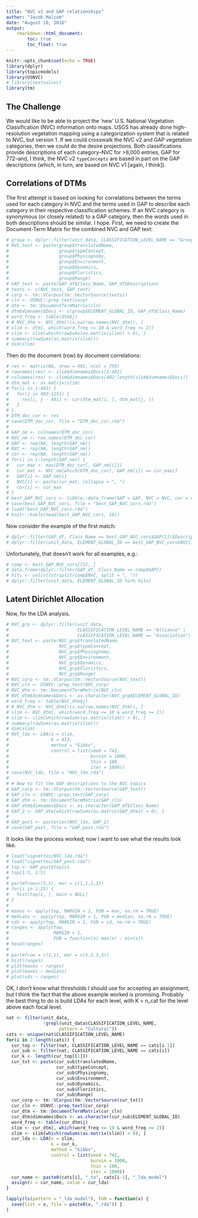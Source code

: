 ```yaml
---
title: "NVC v2 and GAP relationships"
author: "Jacob Malcom"
date: "August 10, 2016"
output:
    rmarkdown::html_document:
        toc: true
        toc_float: true
---
```


```r
knitr::opts_chunk$set(echo = TRUE)
library(dplyr)
library(topicmodels)
library(USNVC)
# library(textualnvc)
library(tm)
```

## The Challenge

We would like to be able to project the 'new' U.S. National Vegetation Classification (NVC) information onto maps. USGS has already done high-resolution vegetation mapping using a categorization system that is related to NVC, but version 1. If we could crosswalk the NVC v2 and GAP vegetation categories, then we could do the desire projections. Both classifications provide descriptions of each category--NVC for >8,000 entries, GAP for 772--and, I think, the NVC v2 `typeConcepts` are based in part on the GAP descriptions (which, in turn, are based on NVC v1 [again, I think]).

## Correlations of DTMs

The first attempt is based on looking for correlations between the terms used for each category in NVC and the terms used in GAP to describe each category in their respective classification schemes. If an NVC category is synonymous (or closely related) to a GAP category, then the words used in both descriptions should be similar. I hope. First, we need to create the Document-Term Matrix for the combined NVC and GAP text:

```r
# group <- dplyr::filter(unit_data, CLASSIFICATION_LEVEL_NAME == "Group") 
# NVC_text <- paste(group$translatedName,
#                   group$typeConcept, 
#                   group$Physiognomy,
#                   group$Environment,
#                   group$Dynamics,
#                   group$Floristics,
#                   group$Range)
# GAP_text <- paste(GAP_df$Class_Name, GAP_df$Description)
# texts <- c(NVC_text, GAP_text)
# corp <- tm::VCorpus(tm::VectorSource(texts))
# cln <- USNVC::prep_text(corp)
# dtm <- tm::DocumentTermMatrix(cln)
# dtm$dimnames$Docs <- c(group$ELEMENT_GLOBAL_ID, GAP_df$Class_Name)
# word_freq <- table(dtm$j)
# # NVC_dtm <- NVC_dtm[!is.na(row.names(NVC_dtm)), ]
# slim <- dtm[, which(word_freq <= 10 & word_freq >= 2)]
# slim <- slim[which(rowSums(as.matrix(slim)) > 0), ]
# summary(rowSums(as.matrix(slim)))
# dim(slim)
```

Then do the document (row) by document correlations:

```r
# res <- matrix(NA, nrow = 401, ncol = 750)
# rownames(res) <- slim$dimnames$Docs[1:401]
# colnames(res) <- slim$dimnames$Docs[402:length(slim$dimnames$Docs)]
# dtm_mat <- as.matrix(slim)
# for(i in 1:401) {
#   for(j in 402:1151) {
#     res[i, j - 401] <- cor(dtm_mat[i, ], dtm_mat[j, ])
#   }
# }
# DTM_doc_cor <- res
# save(DTM_doc_cor, file = "DTM_doc_cor.rda")
# 
# GAP_nm <- colnames(DTM_doc_cor)
# NVC_nm <- row.names(DTM_doc_cor)
# GAP <- rep(NA, length(GAP_nm))
# NVC <- rep(NA, length(GAP_nm))
# cor <- rep(NA, length(GAP_nm))
# for(i in 1:length(GAP_nm)) {
#   cur_max <- max(DTM_doc_cor[, GAP_nm[i]])
#   cur_mat <- NVC_nm[which(DTM_doc_cor[, GAP_nm[i]] == cur_max)]
#   GAP[i] <- GAP_nm[i]
#   NVC[i] <- paste(cur_mat, collapse = ", ")
#   cor[i] <- cur_max
# }
# best_GAP_NVC_cors <- tibble::data_frame(GAP = GAP, NVC = NVC, cor = cor)
# save(best_GAP_NVC_cors, file = "best_GAP_NVC_cors.rda")
# load("best_GAP_NVC_cors.rda")
# knitr::kable(head(best_GAP_NVC_cors, 10))
```

Now consider the example of the first match:

```r
# dplyr::filter(GAP_df, Class_Name == best_GAP_NVC_cors$GAP[1])$Description
# dplyr::filter(unit_data, ELEMENT_GLOBAL_ID == best_GAP_NVC_cors$NVC[1])$typeConcept
```

Unfortunately, that doesn't work for all examples, e.g.:

```r
# comp <- best_GAP_NVC_cors[722, ]
# data.frame(dplyr::filter(GAP_df, Class_Name == comp$GAP))
# hits <- unlist(strsplit(comp$NVC, split = ", "))
# dplyr::filter(unit_data, ELEMENT_GLOBAL_ID %in% hits)

```

## Latent Dirichlet Allocation

Now, for the LDA analysis.

```r
# NVC_grp <- dplyr::filter(unit_data, 
#                          CLASSIFICATION_LEVEL_NAME == "Alliance" |
#                          CLASSIFICATION_LEVEL_NAME == "Association")
# NVC_text <- paste(NVC_grp$translatedName,
#                   NVC_grp$typeConcept, 
#                   NVC_grp$Physiognomy,
#                   NVC_grp$Environment,
#                   NVC_grp$Dynamics,
#                   NVC_grp$Floristics,
#                   NVC_grp$Range)
# NVC_corp <- tm::VCorpus(tm::VectorSource(NVC_text))
# NVC_cln <- USNVC::prep_text(NVC_corp)
# NVC_dtm <- tm::DocumentTermMatrix(NVC_cln)
# NVC_dtm$dimnames$Docs <- as.character(NVC_grp$ELEMENT_GLOBAL_ID)
# word_freq <- table(NVC_dtm$j)
# # NVC_dtm <- NVC_dtm[!is.na(row.names(NVC_dtm)), ]
# slim <- NVC_dtm[, which(word_freq <= 10 & word_freq >= 2)]
# slim <- slim[which(rowSums(as.matrix(slim)) > 0), ]
# summary(rowSums(as.matrix(slim)))
# dim(slim)
# NVC_lda <- LDA(x = slim,
#                k = 453,
#                method = "Gibbs",
#                control = list(seed = 742,
#                               burnin = 1000,
#                               thin = 100,
#                               iter = 1000))
# save(NVC_lda, file = "NVC_lda.rda")
# 
# # Now to fit the GAP descriptions to the NVC topics
# GAP_corp <- tm::VCorpus(tm::VectorSource(GAP_text))
# GAP_cln <- USNVC::prep_text(GAP_corp)
# GAP_dtm <- tm::DocumentTermMatrix(GAP_cln)
# GAP_dtm$dimnames$Docs <- as.character(GAP_df$Class_Name)
# GAP_2 <- GAP_dtm[which(rowSums(as.matrix(GAP_dtm)) > 0), ]
# 
# GAP_post <- posterior(NVC_lda, GAP_2)
# save(GAP_post, file = "GAP_post.rda")
```

It looks like the process worked; now I want to see what the results look like.

```r
# load("vignettes/NVC_lda.rda")
# load("vignettes/GAP_post.rda")
# top <- GAP_post$topics
# top[1:5, 1:5]
# 
# par(mfrow=c(5,5), mar = c(1,1,1,1))
# for(i in 1:25) {
#   hist(top[i, ], main = NULL)
# }
# 
# maxes <- apply(top, MARGIN = 1, FUN = max, na.rm = TRUE)
# medians <- apply(top, MARGIN = 1, FUN = median, na.rm = TRUE)
# sds <- apply(top, MARGIN = 1, FUN = sd, na.rm = TRUE)
# ranges <- apply(top, 
#                 MARGIN = 1, 
#                 FUN = function(x) max(x) - min(x))
# head(ranges)
# 
# par(mfrow = c(1,1), mar = c(5,5,3,3))
# hist(ranges)
# plot(maxes ~ ranges)
# plot(maxes ~ medians)
# plot(sds ~ ranges)

```

OK, I don't know what thresholds I should use for accepting an assignment, but I think the fact that the above example worked is promising. Probably the best thing to do is build LDAs for each level, with K = n_cat for the level above each focal level.

```r
nat <- filter(unit_data, 
              !grepl(unit_data$CLASSIFICATION_LEVEL_NAME, 
                    pattern = "Cultural"))
cats <- unique(nat$CLASSIFICATION_LEVEL_NAME)
for(i in 2:length(cats)) {
  cur_top <- filter(nat, CLASSIFICATION_LEVEL_NAME == cats[i-1])
  cur_sub <- filter(nat, CLASSIFICATION_LEVEL_NAME == cats[i])
  cur_k <- length(cur_top[[1]])
  cur_txt <- paste(cur_sub$translatedName,
                   cur_sub$typeConcept, 
                   cur_sub$Physiognomy,
                   cur_sub$Environment,
                   cur_sub$Dynamics,
                   cur_sub$Floristics,
                   cur_sub$Range)
  cur_corp <- tm::VCorpus(tm::VectorSource(cur_txt))
  cur_cln <- USNVC::prep_text(cur_corp)
  cur_dtm <- tm::DocumentTermMatrix(cur_cln)
  cur_dtm$dimnames$Docs <- as.character(cur_sub$ELEMENT_GLOBAL_ID)
  word_freq <- table(cur_dtm$j)
  slim <- cur_dtm[, which(word_freq <= 10 & word_freq >= 2)]
  slim <- slim[which(rowSums(as.matrix(slim)) > 0), ]
  cur_lda <- LDA(x = slim,
                 k = cur_k,
                 method = "Gibbs",
                 control = list(seed = 742,
                                burnin = 1000,
                                thin = 100,
                                iter = 1000))
  cur_name <- paste0(cats[i], "_to", cats[i-1], "_lda_model")
  assign(x = cur_name, value = cur_lda)
}

lapply(ls(pattern = "_lda_model"), FUN = function(x) {
  save(list = x, file = paste0(x, ".rda")) }
)

```
